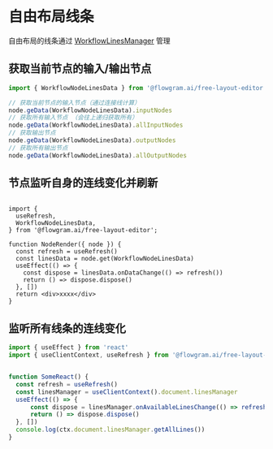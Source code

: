 # 自由布局线条

自由布局的线条通过 [WorkflowLinesManager](/api/core/workflow-lines-manager.html) 管理

## 获取当前节点的输入/输出节点

```ts pure
import { WorkflowNodeLinesData } from '@flowgram.ai/free-layout-editor'

// 获取当前节点的输入节点（通过连接线计算）
node.geData(WorkflowNodeLinesData).inputNodes
// 获取所有输入节点 （会往上递归获取所有）
node.geData(WorkflowNodeLinesData).allInputNodes
// 获取输出节点
node.geData(WorkflowNodeLinesData).outputNodes
// 获取所有输出节点
node.geData(WorkflowNodeLinesData).allOutputNodes

```

## 节点监听自身的连线变化并刷新

```tsx pure

import {
  useRefresh,
  WorkflowNodeLinesData,
} from '@flowgram.ai/free-layout-editor';

function NodeRender({ node }) {
  const refresh = useRefresh()
  const linesData = node.get(WorkflowNodeLinesData)
  useEffect(() => {
    const dispose = linesData.onDataChange(() => refresh())
    return () => dispose.dispose()
  }, [])
  return <div>xxxx</div>
}

```

## 监听所有线条的连线变化

```ts pure
import { useEffect } from 'react'
import { useClientContext, useRefresh } from '@flowgram.ai/free-layout-editor'


function SomeReact() {
  const refresh = useRefresh()
  const linesManager = useClientContext().document.linesManager
  useEffect(() => {
      const dispose = linesManager.onAvailableLinesChange(() => refresh())
      return () => dispose.dispose()
  }, [])
  console.log(ctx.document.linesManager.getAllLines())
}
```
